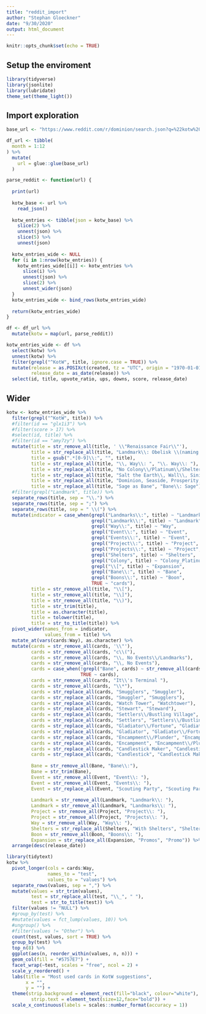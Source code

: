 ```yaml
---
title: "reddit_import"
author: "Stephan Gloeckner"
date: "9/30/2020"
output: html_document
---
```


```r
knitr::opts_chunk$set(echo = TRUE)
```

## Setup the enviroment

```r
library(tidyverse)
library(jsonlite)
library(lubridate)
theme_set(theme_light())
```


## Import exploration

```r

base_url <- "https://www.reddit.com/r/dominion/search.json?q=%22kotw%20{month}%2F%22&restrict_sr=1&limit=100"

df_url <- tibble(
  month = 1:12
) %>% 
  mutate(
    url = glue::glue(base_url)
  ) 

parse_reddit <- function(url) {
  
  print(url)
  
  kotw_base <- url %>% 
    read_json()
  
  kotw_entries <- tibble(json = kotw_base) %>%
    slice(2) %>%
    unnest(json) %>%
    slice(5) %>%
    unnest(json) 
  
  kotw_entries_wide <- NULL
  for (i in 1:nrow(kotw_entries)) {
    kotw_entries_wide[[i]] <- kotw_entries %>%
      slice(i) %>%
      unnest(json) %>%
      slice(2) %>%
      unnest_wider(json)
  }
  kotw_entries_wide <- bind_rows(kotw_entries_wide)
  
  return(kotw_entries_wide)
}

df <- df_url %>% 
  mutate(kotw = map(url, parse_reddit))

kotw_entries_wide <- df %>% 
  select(kotw) %>% 
  unnest(kotw) %>% 
  filter(grepl("^KotW", title, ignore.case = TRUE)) %>% 
  mutate(release = as.POSIXct(created, tz = "UTC", origin = "1970-01-01"),
         release_date = as_date(release)) %>% 
  select(id, title, upvote_ratio, ups, downs, score, release_date)

```


## Wider

```r
kotw <- kotw_entries_wide %>% 
  filter(grepl("^KotW", title)) %>% 
  #filter(id == "glx1i3") %>% 
  #filter(score > 17) %>%
  #select(id, title) %>%
  #filter(id == "amy7zy") %>%  
  mutate(title = str_remove_all(title, ' \\"Renaissance Fair\\"'),
         title = str_replace_all(title, "Landmark\\: Obelisk \\(naming Throne Room\\)", "Landmark\\: Obelisk naming Throne Room"),
         title = gsub(".*[0-9]\\:", "", title),
         title = str_replace_all(title, "\\, Way\\: ", "\\. Way\\: "),
         title = str_replace_all(title, "No Colony\\/Platinum\\/Shelters", "No Colony\\/Platinum\\. No Shelters"),
         title = str_replace_all(title, "Salt the Earth\\, Wall\\, Sinister Plot\\.", "Event\\: Salt the Earth\\, Wall\\, Sinister Plot\\."),
         title = str_replace_all(title, "Dominion, Seaside, Prosperity, Cornucopia, Hinterland, Empires, Nocturne", "Dominion, Seaside, Prosperity, Cornucopia, Hinterlands, Empires, Nocturne"),
         title = str_replace_all(title, "Sage as Bane", "Bane\\: Sage")) %>% 
  #filter(grepl("Landmark", title)) %>%
  separate_rows(title, sep = "\\.") %>%
  separate_rows(title, sep = ";") %>%
  separate_rows(title, sep = " \\(") %>% 
  mutate(indicator = case_when(grepl("Landmarks\\:", title) ~ "Landmark",
                               grepl("Landmark\\:", title) ~ "Landmark",
                               grepl("Way\\:", title) ~ "Way",
                               grepl("Event\\:", title) ~ "Event",
                               grepl("Events\\:", title) ~ "Event",
                               grepl("Project\\:", title) ~ "Project",
                               grepl("Projects\\:", title) ~ "Project",
                               grepl("Shelters", title) ~ "Shelters",
                               grepl("Colony", title) ~ "Colony_Platinum",
                               grepl("\\[", title) ~ "Expansion",
                               grepl("Bane\\:", title) ~ "Bane",
                               grepl("Boons\\:", title) ~ "Boon",
                               TRUE ~ "cards"), 
         title = str_remove_all(title, "\\["),
         title = str_remove_all(title, "\\]"),
         title = str_remove_all(title, "\\)"),
         title = str_trim(title),
         title = as.character(title),
         title = tolower(title),
         title = str_to_title(title)) %>% 
  pivot_wider(names_from = indicator,
              values_from = title) %>% 
  mutate_at(vars(cards:Way), as.character) %>%
  mutate(cards = str_remove_all(cards, '\\"'),
         cards = str_remove_all(cards, "c\\("),
         cards = str_remove_all(cards, "\\, No Events\\/Landmarks"),
         cards = str_remove_all(cards, "\\, No Events"),
         cards = case_when(!grepl("Bane", cards) ~ str_remove_all(cards, "\\)"),
                           TRUE ~ cards),
         cards = str_remove_all(cards, "It\\'s Terminal "),
         cards = str_remove_all(cards, "\\*"),
         cards = str_replace_all(cards, "Smugglers", "Smuggler"),
         cards = str_replace_all(cards, "Smuggler", "Smugglers"),
         cards = str_replace_all(cards, "Watch Tower", "Watchtower"),
         cards = str_replace_all(cards, "Stewart", "Steward"),
         cards = str_replace_all(cards, "Settlers\\/Bustling Village", "Settlers"),
         cards = str_replace_all(cards, "Settlers", "Settlers\\/Bustling Village"),
         cards = str_replace_all(cards, "Gladiator\\/Fortune", "Gladiator"),
         cards = str_replace_all(cards, "Gladiator", "Gladiator\\/Fortune"),
         cards = str_replace_all(cards, "Encampment\\/Plunder", "Encampment"),
         cards = str_replace_all(cards, "Encampment", "Encampment\\/Plunder"),
         cards = str_replace_all(cards, "Candlestick Maker", "Candlestick"),
         cards = str_replace_all(cards, "Candlestick", "Candlestick Maker"),
         
         Bane = str_remove_all(Bane, "Bane\\:"),
         Bane = str_trim(Bane),
         Event = str_remove_all(Event, "Event\\: "),
         Event = str_remove_all(Event, "Events\\: "),
         Event = str_replace_all(Event, "Scouting Party", "Scouting Part"),
         
         Landmark = str_remove_all(Landmark, "Landmark\\: "),
         Landmark = str_remove_all(Landmark, "Landmarks\\: "),
         Project = str_remove_all(Project, "Project\\: "),
         Project = str_remove_all(Project, "Projects\\: "),
         Way = str_remove_all(Way, "Way\\: "),
         Shelters = str_replace_all(Shelters, "With Shelters", "Shelters"),
         Boon = str_remove_all(Boon, "Boons\\: "),
         Expansion = str_replace_all(Expansion, "Promos", "Promo")) %>% 
  arrange(desc(release_date))
```


```r
library(tidytext)
kotw %>% 
  pivot_longer(cols = cards:Way,
               names_to = "test",
               values_to = "values") %>% 
  separate_rows(values, sep = ",") %>% 
  mutate(values = str_trim(values),
         test = str_replace_all(test, "\\_", " "),
         test = str_to_title(test)) %>% 
  filter(values != "NULL") %>% 
  #group_by(test) %>% 
  #mutate(values = fct_lump(values, 10)) %>% 
  #ungroup() %>% 
  #filter(values != "Other") %>% 
  count(test, values, sort = TRUE) %>% 
  group_by(test) %>% 
  top_n(8) %>% 
  ggplot(aes(n, reorder_within(values, n, n))) +
  geom_col(fill = "#5757E7") +
  facet_wrap(~test, scales = "free", ncol = 2) +
  scale_y_reordered() +
  labs(title = "Most used cards in KotW suggestions",
       x = "",
       y = "") +
  theme(strip.background = element_rect(fill="black", colour="white"),
         strip.text = element_text(size=12,face="bold")) +
  scale_x_continuous(labels = scales::number_format(accuracy = 1))
  
```

